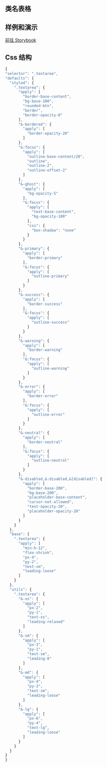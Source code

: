 
## 类名表格

<CssTable name="textarea" />

## 样例和演示

[前往 Storybook](https://story.ui.icebreaker.top/?path=/docs/data-entry-textarea--docs)

## Css 结构

```js
{
"selector": ".textarea",
"defaults": {
  "styled": {
    ".textarea": {
      "apply": [
        "border-base-content",
        "bg-base-100",
        "rounded-btn",
        "border",
        "border-opacity-0"
      ],
      "&-bordered": {
        "apply": [
          "border-opacity-20"
        ]
      },
      "&:focus": {
        "apply": [
          "outline-base-content/20",
          "outline",
          "outline-2",
          "outline-offset-2"
        ]
      },
      "&-ghost": {
        "apply": [
          "bg-opacity-5"
        ],
        "&:focus": {
          "apply": [
            "text-base-content",
            "bg-opacity-100"
          ],
          "css": {
            "box-shadow": "none"
          }
        }
      },
      "&-primary": {
        "apply": [
          "border-primary"
        ],
        "&:focus": {
          "apply": [
            "outline-primary"
          ]
        }
      },
      "&-success": {
        "apply": [
          "border-success"
        ],
        "&:focus": {
          "apply": [
            "outline-success"
          ]
        }
      },
      "&-warning": {
        "apply": [
          "border-warning"
        ],
        "&:focus": {
          "apply": [
            "outline-warning"
          ]
        }
      },
      "&-error": {
        "apply": [
          "border-error"
        ],
        "&:focus": {
          "apply": [
            "outline-error"
          ]
        }
      },
      "&-neutral": {
        "apply": [
          "border-neutral"
        ],
        "&:focus": {
          "apply": [
            "outline-neutral"
          ]
        }
      },
      "&-disabled,&:disabled,&[disabled]": {
        "apply": [
          "border-base-200",
          "bg-base-200",
          "placeholder-base-content",
          "cursor-not-allowed",
          "text-opacity-20",
          "placeholder-opacity-20"
        ]
      }
    }
  },
  "base": {
    ".textarea": {
      "apply": [
        "min-h-12",
        "flex-shrink",
        "px-4",
        "py-2",
        "text-sm",
        "leading-loose"
      ]
    }
  },
  "utils": {
    ".textarea": {
      "&-xs": {
        "apply": [
          "px-2",
          "py-1",
          "text-xs",
          "leading-relaxed"
        ]
      },
      "&-sm": {
        "apply": [
          "px-3",
          "py-1",
          "text-sm",
          "leading-8"
        ]
      },
      "&-md": {
        "apply": [
          "px-4",
          "py-3",
          "text-sm",
          "leading-loose"
        ]
      },
      "&-lg": {
        "apply": [
          "px-6",
          "py-4",
          "text-lg",
          "leading-loose"
        ]
      }
    }
  }
}
}
```